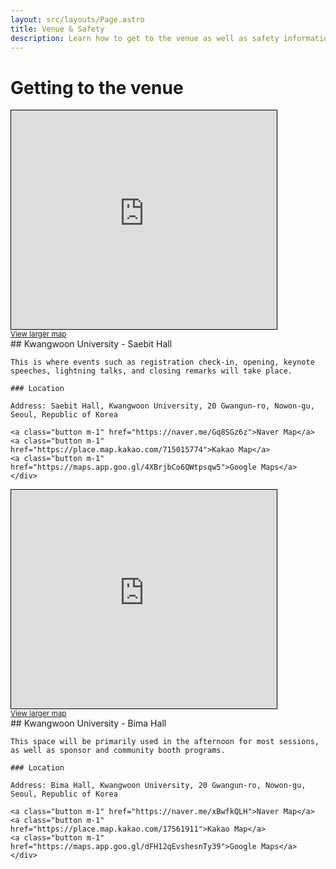 ```yaml
---
layout: src/layouts/Page.astro
title: Venue & Safety
description: Learn how to get to the venue as well as safety information to know.
---
```


# Getting to the venue


<div class="fixed-grid has-2-cols-desktop has-2-cols-tablet has-1-cols-mobile">
  <div class="grid">
    <div class="cell">
    <iframe width="425" height="350" src="https://www.openstreetmap.org/export/embed.html?bbox=127.0588454604149%2C37.61871860390888%2C127.06300020217897%2C37.620811257834845&amp;layer=mapnik&amp;marker=37.61976493823463%2C127.06092283129692" style="border: 1px solid black"></iframe><br/><small><a href="https://www.openstreetmap.org/?mlat=37.619765&amp;mlon=127.060923#map=19/37.619765/127.060923&amp;layers=N">View larger map</a></small>
    </div>
    <div class="cell">
    ## Kwangwoon University - Saebit Hall

    This is where events such as registration check-in, opening, keynote speeches, lightning talks, and closing remarks will take place.

    ### Location

    Address: Saebit Hall, Kwangwoon University, 20 Gwangun-ro, Nowon-gu, Seoul, Republic of Korea 

    <a class="button m-1" href="https://naver.me/Gq8SGz6z">Naver Map</a> 
    <a class="button m-1" href="https://place.map.kakao.com/715015774">Kakao Map</a>
    <a class="button m-1" href="https://maps.app.goo.gl/4XBrjbCo6QWtpsqw5">Google Maps</a>
    </div>
  </div>
</div>

<div class="fixed-grid has-2-cols-desktop has-2-cols-tablet has-1-cols-mobile">
  <div class="grid">
    <div class="cell">
        <iframe width="425" height="350" src="https://www.openstreetmap.org/export/embed.html?bbox=127.0579817891121%2C37.618610251695664%2C127.06213653087617%2C37.6207029086714&amp;layer=mapnik&amp;marker=37.619656587546295%2C127.06005915999413" style="border: 1px solid black"></iframe><br/><small><a href="https://www.openstreetmap.org/?mlat=37.619657&amp;mlon=127.060059#map=19/37.619657/127.060059&amp;layers=N">View larger map</a></small>
    </div>
    <div class="cell">
    ## Kwangwoon University - Bima Hall

    This space will be primarily used in the afternoon for most sessions, as well as sponsor and community booth programs.

    ### Location

    Address: Bima Hall, Kwangwoon University, 20 Gwangun-ro, Nowon-gu, Seoul, Republic of Korea 

    <a class="button m-1" href="https://naver.me/xBwfkQLH">Naver Map</a> 
    <a class="button m-1" href="https://place.map.kakao.com/17561911">Kakao Map</a>
    <a class="button m-1" href="https://maps.app.goo.gl/dFH12qEvshesnTy39">Google Maps</a>
    </div>
  </div>
</div>
